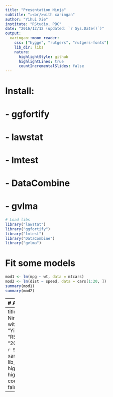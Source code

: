```yaml
---
title: "Presentation Ninja"
subtitle: "⚔<br/>with xaringan"
author: "Yihui Xie"
institute: "RStudio, PBC"
date: "2016/12/12 (updated: `r Sys.Date()`)"
output:
  xaringan::moon_reader:
    css: ["hygge", "rutgers", "rutgers-fonts"]
    lib_dir: libs
    nature:
      highlightStyle: github
      highlightLines: true
      countIncrementalSlides: false
---
```





# Install: 
# - ggfortify
# - lawstat
# - lmtest
# - DataCombine
# - gvlma

```r
# Load libs
library("lawstat")
library("ggfortify")
library("lmtest")
library("DataCombine")
library("gvlma")
```

# Fit some models
```r
mod1 <- lm(mpg ~ wt, data = mtcars)
mod2 <- lm(dist ~ speed, data = cars[1:20, ])
summary(mod1)
summary(mod2)
```
---
# Assumptions

# 1.
# The regression model is linear in parameters
# Eyeball it


  ggplot(mtcars, aes (x = wt, y = mpg)) +
    geom_point() +
    geom_smooth(method=lm)







# 2. 
# The mean of residuals is zero
# How to check?: Check model summary and test manually

  mean(mod1$residuals)
  summary(mod1$residuals)
  summary(mod2$residuals)
  
  plot(mod2)
  mean(mod1$residuals)
  
  ds4ling::gg_qqplot(mod1$residuals)
  ds4ling::gg_qqplot(mod2$residuals)









# 3.
# Homoscedasticity of residuals or equal variance
# How to check? 
autoplot(mod1, which = c(1, 3))

# What are you looking for? The line should be more or less flat
autoplot(mod2, which = c(1, 3))












# 4.
# No autocorrelation of residuals (important for time series data)
# When the residuals are autocorrelated, it means that the current value 
# is dependent of the previous values and that there is an unexplained 
# pattern in the Y variable that shows up

#
# How to check? 3 methods
#

# 4a. afc plot
acf(mod1$residuals)   # visual inspection
data(economics)       # bad example
acf(bad_auto$residuals)  # highly autocorrelated from the picture.

# 4b. Runs test
lawstat::runs.test(mod1$residuals)
lawstat::runs.test(bad_auto$residuals)

# 4c. Durbin-Watson test
lmtest::dwtest(mod1)
lmtest::dwtest(bad_auto)

#
# How to fix it?
#

# One option: Add lag1 as predictor and refit model
econ_data  <- data.frame(economics, resid_bad_auto = bad_auto$residuals)
econ_data1 <- slide(econ_data, Var = "resid_bad_auto", NewVar = "lag1", slideBy = -1)
econ_data2 <- na.omit(econ_data1)
bad_auto2  <- lm(pce ~ pop + lag1, data = econ_data2)

acf(bad_auto2$residuals)
lawstat::runs.test(bad_auto2$residuals)
lmtest::dwtest(bad_auto2)
summary(bad_auto2)

#
# What happened? Adding the lag variable removes the autocorrelation so now 
# we can interpret the parameter of interest.
#
# (you might never do this)
#










# 5. predictor and residuals are not correlated
# How to check? cor.test
cor.test(mtcars$wt, mod1$residuals)















# 6. 
# Normality of residuals
# (increasingly bad)
autoplot(mod1, which = 2)
autoplot(mod2, which = 2)
autoplot(bad_auto, which = 2)









#
# You can check some assumptions automatically
#
gvlma::gvlma(mod1)
gvlma::gvlma(mod2)
gvlma::gvlma(bad_auto)











# 0. Create project 'diagnostics'
# 1. add folders "slides", "scripts", "data"
# 2. save mtcars to "data" (write_csv)
# 3. load "mtcars" (read_csv)
# 4. walk through diagnostics in Rscript 
# 5. create ioslides
#   - sections
#   - lists
#   - bold, italics
#   - r chunkcs
# 6. add diagnostics to slides 
# 7. convert to slidify 
# 8. create repo, push, github pages




# install xaringan

---
title: "Presentation Ninja"
subtitle: "⚔<br/>with xaringan"
author: "Yihui Xie"
institute: "RStudio, PBC"
date: "2016/12/12 (updated: `r Sys.Date()`)"
output:
  xaringan::moon_reader:
    lib_dir: libs
    nature:
      highlightStyle: github
      highlightLines: true
      countIncrementalSlides: false
---
